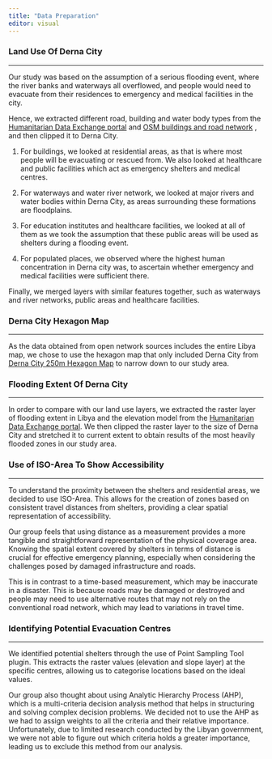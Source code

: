 ```yaml
---
title: "Data Preparation"
editor: visual
---
```


### Land Use Of Derna City

------------------------------------------------------------------------

Our study was based on the assumption of a serious flooding event, where the river banks and waterways all overflowed, and people would need to evacuate from their residences to emergency and medical facilities in the city. 

Hence, we extracted different road, building and water body types from the [Humanitarian Data Exchange portal](https://data.humdata.org/event/f1c3a777-4079-49fb-9d64-12a72f46f1e3) and [OSM buildings and road network](https://download.geofabrik.de/africa/libya.html) , and then clipped it to Derna City.

1.  For buildings, we looked at residential areas, as that is where most people will be evacuating or rescued from. We also looked at healthcare and public facilities which act as emergency shelters and medical centres.

2.  For waterways and water river network, we looked at major rivers and water bodies within Derna City, as areas surrounding these formations are floodplains. 

3.  For education institutes and healthcare facilities, we looked at all of them as we took the assumption that these public areas will be used as shelters during a flooding event.

4.  For populated places, we observed where the highest human concentration in Derna city was, to ascertain whether emergency and medical facilities were sufficient there.

Finally, we merged layers with similar features together, such as waterways and river networks, public areas and healthcare facilities. 

### Derna City Hexagon Map

------------------------------------------------------------------------

As the data obtained from open network sources includes the entire Libya map, we chose to use the hexagon map that only included Derna City from [Derna City 250m Hexagon Map](https://data.humdata.org/dataset/250m-hexagonal-gird-over-city-of-derna) to narrow down to our study area.

### Flooding Extent Of Derna City

------------------------------------------------------------------------

In order to compare with our land use layers, we extracted the raster layer of flooding extent in Libya and the elevation model from the [Humanitarian Data Exchange portal](https://data.humdata.org/event/f1c3a777-4079-49fb-9d64-12a72f46f1e3). We then clipped the raster layer to the size of Derna City and stretched it to current extent to obtain results of the most heavily flooded zones in our study area.

### Use of ISO-Area To Show Accessibility

------------------------------------------------------------------------

To understand the proximity between the shelters and residential areas, we decided to use ISO-Area. This allows for the creation of zones based on consistent travel distances from shelters, providing a clear spatial representation of accessibility.

Our group feels that using distance as a measurement provides a more tangible and straightforward representation of the physical coverage area. Knowing the spatial extent covered by shelters in terms of distance is crucial for effective emergency planning, especially when considering the challenges posed by damaged infrastructure and roads.

This is in contrast to a time-based measurement, which may be inaccurate in a disaster. This is because roads may be damaged or destroyed and people may need to use alternative routes that may not rely on the conventional road network, which may lead to variations in travel time.

### Identifying Potential Evacuation Centres

------------------------------------------------------------------------

We identified potential shelters through the use of Point Sampling Tool plugin. This extracts the raster values (elevation and slope layer) at the specific centres, allowing us to categorise locations based on the ideal values.

Our group also thought about using Analytic Hierarchy Process (AHP), which is a multi-criteria decision analysis method that helps in structuring and solving complex decision problems. We decided not to use the AHP as we had to assign weights to all the criteria and their relative importance. Unfortunately, due to limited research conducted by the Libyan government, we were not able to figure out which criteria holds a greater importance, leading us to exclude this method from our analysis.

